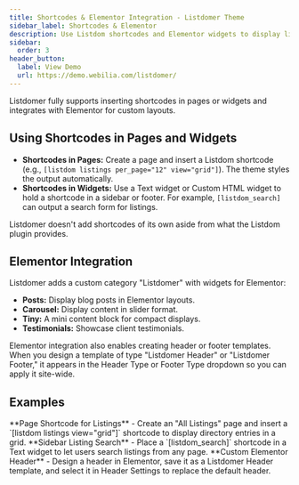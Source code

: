 ```yaml
---
title: Shortcodes & Elementor Integration - Listdomer Theme
sidebar_label: Shortcodes & Elementor
description: Use Listdom shortcodes and Elementor widgets to display listings and design headers or footers.
sidebar:
  order: 3
header_button:
  label: View Demo
  url: https://demo.webilia.com/listdomer/
---
```


Listdomer fully supports inserting shortcodes in pages or widgets and integrates with Elementor for custom layouts.

## Using Shortcodes in Pages and Widgets

- **Shortcodes in Pages:** Create a page and insert a Listdom shortcode (e.g., `[listdom listings per_page="12" view="grid"]`). The theme styles the output automatically.
- **Shortcodes in Widgets:** Use a Text widget or Custom HTML widget to hold a shortcode in a sidebar or footer. For example, `[listdom_search]` can output a search form for listings.

<Aside type="note">Listdomer doesn't add shortcodes of its own aside from what the Listdom plugin provides.</Aside>

## Elementor Integration

Listdomer adds a custom category "Listdomer" with widgets for Elementor:

- **Posts:** Display blog posts in Elementor layouts.
- **Carousel:** Display content in slider format.
- **Tiny:** A mini content block for compact displays.
- **Testimonials:** Showcase client testimonials.

Elementor integration also enables creating header or footer templates. When you design a template of type "Listdomer Header" or "Listdomer Footer," it appears in the Header Type or Footer Type dropdown so you can apply it site-wide.

## Examples

<CardGrid>
  <Card>**Page Shortcode for Listings** - Create an "All Listings" page and insert a `[listdom listings view="grid"]` shortcode to display directory entries in a grid.</Card>
  <Card>**Sidebar Listing Search** - Place a `[listdom_search]` shortcode in a Text widget to let users search listings from any page.</Card>
  <Card>**Custom Elementor Header** - Design a header in Elementor, save it as a Listdomer Header template, and select it in Header Settings to replace the default header.</Card>
</CardGrid>

